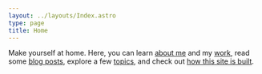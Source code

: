 ```yaml
---
layout: ../layouts/Index.astro
type: page
title: Home
---
```



<Abstract size="2">

Make yourself at home. Here, you can learn [about me](/about) and my [work](/about/), read some [blog posts](/posts), explore a few [topics](/tags), and check out [how this site is built](/meta).

</Abstract>
